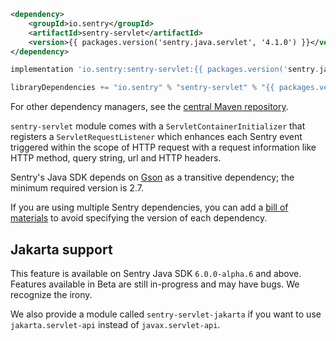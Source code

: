 ```xml {tabTitle:Maven}
<dependency>
    <groupId>io.sentry</groupId>
    <artifactId>sentry-servlet</artifactId>
    <version>{{ packages.version('sentry.java.servlet', '4.1.0') }}</version>
</dependency>
```

```groovy {tabTitle:Gradle}
implementation 'io.sentry:sentry-servlet:{{ packages.version('sentry.java.servlet', '4.1.0') }}'
```

```scala {tabTitle: SBT}
libraryDependencies += "io.sentry" % "sentry-servlet" % "{{ packages.version('sentry.java.servlet', '4.1.0') }}"
```

For other dependency managers, see the [central Maven repository](https://search.maven.org/artifact/io.sentry/sentry-servlet).

`sentry-servlet` module comes with a `ServletContainerInitializer` that registers a `ServletRequestListener` which enhances each Sentry event triggered within the scope of HTTP request with a request information like HTTP method, query string, url and HTTP headers.

<Note>

Sentry's Java SDK depends on [Gson](https://github.com/google/gson) as a transitive dependency; the minimum required version is 2.7.

If you are using multiple Sentry dependencies, you can add a [bill of materials](/platforms/java/configuration/bill-of-materials) to avoid specifying the version of each dependency.

</Note>

## Jakarta support

<Note>

This feature is available on Sentry Java SDK `6.0.0-alpha.6` and above. Features available in Beta are still in-progress and may have bugs. We recognize the irony.

</Note>

We also provide a module called `sentry-servlet-jakarta` if you want to use `jakarta.servlet-api` instead of `javax.servlet-api`.
